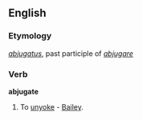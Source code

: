 ==English==

===Etymology===
{{L.}} ''[[abjugatus]]'', past participle of ''[[abjugare]]''

===Verb===
'''abjugate'''

# {{obsolete}} To [[unyoke]] - [[Bailey]].